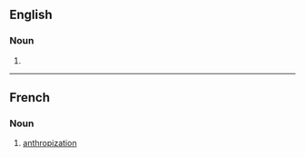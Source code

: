==English==

===Noun===
{{en-noun|-}}

# {{alternative spelling of|anthropization|lang=en}}

----

==French==

===Noun===
{{fr-noun|f}}

# [[anthropization]]